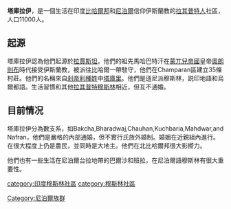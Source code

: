 '''塔庫拉伊'''，是一個生活在印度[[比哈爾邦|比哈爾邦]]和[[尼泊爾|尼泊爾]]信仰伊斯蘭教的[[拉其普特人|拉其普特人]]社區，人口11000人。

==起源==
塔庫拉伊認為他們起源於[[拉賈斯坦|拉賈斯坦]]，他們的祖先馬哈巴特汗在[[蒙兀兒帝國|蒙兀兒帝國]]皇帝[[奧朗則布|奧朗則布]]時代接受伊斯蘭教，被派往比哈爾一帶駐守，他們在Champaran區建立35條村莊。他們的名稱來自[[刹帝利|刹帝利]][[種姓|種姓]]中[[塔庫里|塔庫里]]。他們是遜尼派穆斯林，説印地語和烏爾都語。生活習慣和其他[[拉其普特穆斯林|拉其普特穆斯林]]相近，但互不通婚。

==目前情况==
塔庫拉伊分為數支系，如Bakcha,Bharadwaj,Chauhan,Kuchbaria,Mahdwar,and Nafran，他們是嚴格的內部通婚，但不實行氏族外婚制。婚姻在近親組內進行。在很大程度上仍是農民，並同時是大地主。他們在北比哈爾邦很大影嚮力。

他們也有一些生活在尼泊爾台拉地帶的巴爾沙和班拉，在尼泊爾語穆斯林有很大重要性。

[[category:印度穆斯林社區|category:印度穆斯林社區]]
[[Category:尼泊爾族群|Category:尼泊爾族群]]
[[category:穆斯林社區|category:穆斯林社區]]